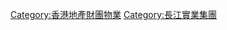 [[Category:香港地產財團物業|Category:香港地產財團物業]]
[[Category:長江實業集團|Category:長江實業集團]]
{{commonscat|Cheung Kong Holdings}}